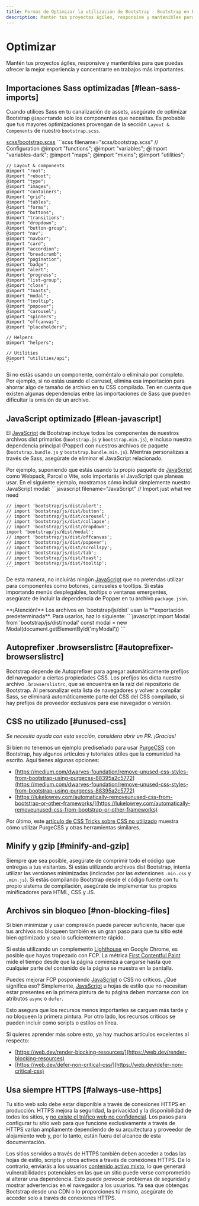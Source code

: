 ```yaml
---
title: Formas de Optimizar la utilización de Bootstrap · Bootstrap en Español v5.3
description: Mantén tus proyectos ágiles, responsive y mantenibles para que puedas ofrecer la mejor experiencia y concentrarte en trabajos más importantes.
---
```


# Optimizar

Mantén tus proyectos ágiles, responsive y mantenibles para que puedas ofrecer la mejor experiencia y concentrarte en trabajos más importantes.

<MainBanner />

Importaciones Sass optimizadas [#lean-sass-imports]
----------------------------------------------------

Cuando utilices Sass en tu canalización de assets, asegúrate de optimizar Bootstrap `@import`ando solo los componentes que necesitas. Es probable que tus mayores optimizaciones provengan de la sección `Layout & Components` de nuestro `bootstrap.scss`.

[scss/bootstrap.scss](https://github.com/twbs/bootstrap/blob/v5.3.2/scss/bootstrap.scss)
    ```scss filename="scss/bootstrap.scss"
    // Configuration
    @import "functions";
    @import "variables";
    @import "variables-dark";
    @import "maps";
    @import "mixins";
    @import "utilities";
    
    // Layout & components
    @import "root";
    @import "reboot";
    @import "type";
    @import "images";
    @import "containers";
    @import "grid";
    @import "tables";
    @import "forms";
    @import "buttons";
    @import "transitions";
    @import "dropdown";
    @import "button-group";
    @import "nav";
    @import "navbar";
    @import "card";
    @import "accordion";
    @import "breadcrumb";
    @import "pagination";
    @import "badge";
    @import "alert";
    @import "progress";
    @import "list-group";
    @import "close";
    @import "toasts";
    @import "modal";
    @import "tooltip";
    @import "popover";
    @import "carousel";
    @import "spinners";
    @import "offcanvas";
    @import "placeholders";
    
    // Helpers
    @import "helpers";
    
    // Utilities
    @import "utilities/api";
    ```

Si no estás usando un componente, coméntalo o elimínalo por completo. Por ejemplo, si no estás usando el carrusel, elimina esa importación para ahorrar algo de tamaño de archivo en tu CSS compilado. Ten en cuenta que existen algunas dependencias entre las importaciones de Sass que pueden dificultar la omisión de un archivo.

JavaScript optimizado [#lean-javascript]
--------------------------------------------------------------------------

El [JavaScript](https://esdocu.dev/javascript) de Bootstrap incluye todos los componentes de nuestros archivos dist primarios (`bootstrap.js` y `bootstrap.min.js`), e incluso nuestra dependencia principal (Popper) con nuestros archivos de paquete (`bootstrap.bundle.js` y `bootstrap.bundle.min.js`). Mientras personalizas a través de Sass, asegúrate de eliminar el JavaScript relacionado.

Por ejemplo, suponiendo que estás usando tu propio paquete de [JavaScript](https://esdocu.dev/javascript) como Webpack, Parcel o Vite, solo importarás el JavaScript que planeas usar. En el siguiente ejemplo, mostramos cómo incluir simplemente nuestro JavaScript modal:
    ```javascript filename="JavaScript"
    // Import just what we need
    
    // import 'bootstrap/js/dist/alert';
    // import 'bootstrap/js/dist/button';
    // import 'bootstrap/js/dist/carousel';
    // import 'bootstrap/js/dist/collapse';
    // import 'bootstrap/js/dist/dropdown';
    import 'bootstrap/js/dist/modal';
    // import 'bootstrap/js/dist/offcanvas';
    // import 'bootstrap/js/dist/popover';
    // import 'bootstrap/js/dist/scrollspy';
    // import 'bootstrap/js/dist/tab';
    // import 'bootstrap/js/dist/toast';
    // import 'bootstrap/js/dist/tooltip';
    ```

De esta manera, no incluirás ningún [JavaScript](https://esdocu.dev/javascript) que no pretendas utilizar para componentes como botones, carruseles e tooltips. Si estás importando menús desplegables, tooltips o ventanas emergentes, asegúrate de incluir la dependencia de Popper en tu archivo `package.json`.

<Callout type="info" emoji="">
**¡Atención!** Los archivos en `bootstrap/js/dist` usan la **exportación predeterminada**. Para usarlos, haz lo siguiente:
    ```javascript
    import Modal from 'bootstrap/js/dist/modal'
    const modal = new Modal(document.getElementById('myModal'))
    ```
</Callout>

Autoprefixer .browserslistrc [#autoprefixer-browserslistrc]
------------------------------------------------------------

Bootstrap depende de Autoprefixer para agregar automáticamente prefijos del navegador a ciertas propiedades CSS. Los prefijos los dicta nuestro archivo `.browserslistrc`, que se encuentra en la raíz del repositorio de Bootstrap. Al personalizar esta lista de navegadores y volver a compilar Sass, se eliminará automáticamente parte del CSS del CSS compilado, si hay prefijos de proveedor exclusivos para ese navegador o versión.

CSS no utilizado [#unused-css]
-------------------------------

_Se necesita ayuda con esta sección, considera abrir un PR. ¡Gracias!_

Si bien no tenemos un ejemplo prediseñado para usar [PurgeCSS](https://github.com/FullHuman/purgecss) con Bootstrap, hay algunos artículos y tutoriales útiles que la comunidad ha escrito. Aquí tienes algunas opciones:

* [https://medium.com/dwarves-foundation/remove-unused-css-styles-from-bootstrap-using-purgecss-88395a2c5772](https://medium.com/dwarves-foundation/remove-unused-css-styles-from-bootstrap-using-purgecss-88395a2c5772)
* [https://lukelowrey.com/automatically-removeunused-css-from-bootstrap-or-other-frameworks/](https://lukelowrey.com/automatically-removeunused-css-from-bootstrap-or-other-frameworks)

Por último, este [artículo de CSS Tricks sobre CSS no utilizado](https://css-tricks.com/how-do-you-remove-unused-css-from-a-site) muestra cómo utilizar PurgeCSS y otras herramientas similares.

Minify y gzip [#minify-and-gzip]
---------------------------------

Siempre que sea posible, asegúrate de comprimir todo el código que entregas a tus visitantes. Si estás utilizando archivos dist Bootstrap, intenta utilizar las versiones minimizadas (indicadas por las extensiones `.min.css` y `.min.js`). Si estás compilando Bootstrap desde el código fuente con tu propio sistema de compilación, asegúrate de implementar tus propios minificadores para HTML, CSS y JS.

<ContentSuggestion />

Archivos sin bloqueo [#non-blocking-files]
-------------------------------------------

Si bien minimizar y usar compresión puede parecer suficiente, hacer que tus archivos no bloqueen también es un gran paso para que tu sitio esté bien optimizado y sea lo suficientemente rápido.

Si estás utilizando un complemento [Lighthouse](https://developer.chrome.com/docs/lighthouse/overview) en Google Chrome, es posible que hayas tropezado con FCP. La métrica [First Contentful Paint](https://web.dev/fcp) mide el tiempo desde que la página comienza a cargarse hasta que cualquier parte del contenido de la página se muestra en la pantalla.

Puedes mejorar FCP posponiendo [JavaScript](https://esdocu.dev/javascript) o CSS no críticos. ¿Qué significa eso? Simplemente, [JavaScript](https://esdocu.dev/javascript) u hojas de estilo que no necesitan estar presentes en la primera pintura de tu página deben marcarse con los atributos `async` o `defer`.

Esto asegura que los recursos menos importantes se carguen más tarde y no bloqueen la primera pintura. Por otro lado, los recursos críticos se pueden incluir como scripts o estilos en línea.

Si quieres aprender más sobre esto, ya hay muchos artículos excelentes al respecto:

* [https://web.dev/render-blocking-resources/](https://web.dev/render-blocking-resources)
* [https://web.dev/defer-non-critical-css/](https://web.dev/defer-non-critical-css)

Usa siempre HTTPS [#always-use-https]
--------------------------------------

Tu sitio web solo debe estar disponible a través de conexiones HTTPS en producción. HTTPS mejora la seguridad, la privacidad y la disponibilidad de todos los sitios, y [no existe el tráfico web no confidencial](https://https.cio.gov/everything). Los pasos para configurar tu sitio web para que funcione exclusivamente a través de HTTPS varían ampliamente dependiendo de su arquitectura y proveedor de alojamiento web y, por lo tanto, están fuera del alcance de esta documentación.

Los sitios servidos a través de HTTPS también deben acceder a todas las hojas de estilo, scripts y otros activos a través de conexiones HTTPS. De lo contrario, enviarás a los usuarios [contenido activo mixto](https://developer.mozilla.org/en-US/docs/Web/Security/Mixed_content), lo que generará vulnerabilidades potenciales en las que un sitio puede verse comprometido al alterar una dependencia. Esto puede provocar problemas de seguridad y mostrar advertencias en el navegador a los usuarios. Ya sea que obtengas Bootstrap desde una CDN o lo proporciones tú mismo, asegúrate de acceder solo a través de conexiones HTTPS.
